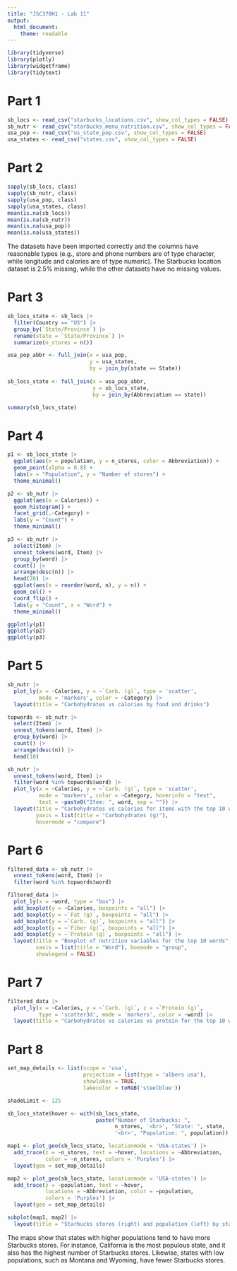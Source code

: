 ```yaml
---
title: "JSC370H1 - Lab 11"
output: 
  html_document:
    theme: readable
---
```


```r
library(tidyverse)
library(plotly)
library(widgetframe)
library(tidytext)
```

# Part 1

```r
sb_locs <- read_csv("starbucks_locations.csv", show_col_types = FALSE)
sb_nutr <- read_csv("starbucks_menu_nutrition.csv", show_col_types = FALSE)
usa_pop <- read_csv("us_state_pop.csv", show_col_types = FALSE)
usa_states <- read_csv("states.csv", show_col_types = FALSE)
```

# Part 2

```r
sapply(sb_locs, class)
sapply(sb_nutr, class)
sapply(usa_pop, class)
sapply(usa_states, class)
mean(is.na(sb_locs))
mean(is.na(sb_nutr))
mean(is.na(usa_pop))
mean(is.na(usa_states))
```

The datasets have been imported correctly and the columns have reasonable types (e.g., store and phone numbers are of type character, while longitude and calories are of type numeric). The Starbucks location dataset is 2.5% missing, while the other datasets have no missing values.

# Part 3

```r
sb_locs_state <- sb_locs |> 
  filter(Country == "US") |>
  group_by(`State/Province`) |>
  rename(state = `State/Province`) |>
  summarize(n_stores = n())

usa_pop_abbr <- full_join(x = usa_pop,
                          y = usa_states,
                          by = join_by(state == State))
  
sb_locs_state <- full_join(x = usa_pop_abbr,
                           y = sb_locs_state,
                           by = join_by(Abbreviation == state))

summary(sb_locs_state)
```

# Part 4

```r
p1 <- sb_locs_state |> 
  ggplot(aes(x = population, y = n_stores, color = Abbreviation)) +
  geom_point(alpha = 0.8) +
  labs(x = "Population", y = "Number of stores") +
  theme_minimal()

p2 <- sb_nutr |> 
  ggplot(aes(x = Calories)) +
  geom_histogram() +
  facet_grid(.~Category) +
  labs(y = "Count") +
  theme_minimal()

p3 <- sb_nutr |>
  select(Item) |> 
  unnest_tokens(word, Item) |> 
  group_by(word) |> 
  count() |> 
  arrange(desc(n)) |> 
  head(20) |>
  ggplot(aes(x = reorder(word, n), y = n)) +
  geom_col() +
  coord_flip() +
  labs(y = "Count", x = "Word") +
  theme_minimal()

ggplotly(p1)
ggplotly(p2)
ggplotly(p3)
```

# Part 5

```r
sb_nutr |> 
  plot_ly(x = ~Calories, y = ~`Carb. (g)`, type = 'scatter',
          mode = 'markers', color = ~Category) |> 
  layout(title = "Carbohydrates vs calories by food and drinks")

topwords <- sb_nutr |>
  select(Item) |> 
  unnest_tokens(word, Item) |> 
  group_by(word) |> 
  count() |> 
  arrange(desc(n)) |> 
  head(10)

sb_nutr |> 
  unnest_tokens(word, Item) |> 
  filter(word %in% topwords$word) |> 
  plot_ly(x = ~Calories, y = ~`Carb. (g)`, type = 'scatter',
          mode = 'markers', color = ~Category, hoverinfo = "text",
          text = ~paste0("Item: ", word, sep = "")) |> 
  layout(title = "Carbohydrates vs calories for items with the top 10 words",
         yaxis = list(title = "Carbohydrates (g)"),
         hovermode = "compare")
```

# Part 6

```r
filtered_data <- sb_nutr |> 
  unnest_tokens(word, Item) |> 
  filter(word %in% topwords$word)

filtered_data |> 
  plot_ly(x = ~word, type = "box") |> 
  add_boxplot(y = ~Calories, boxpoints = "all") |> 
  add_boxplot(y = ~`Fat (g)`, boxpoints = "all") |> 
  add_boxplot(y = ~`Carb. (g)`, boxpoints = "all") |> 
  add_boxplot(y = ~`Fiber (g)`, boxpoints = "all") |> 
  add_boxplot(y = ~`Protein (g)`, boxpoints = "all") |> 
  layout(title = "Boxplot of nutrition variables for the top 10 words",
         xaxis = list(title = "Word"), boxmode = "group",
         showlegend = FALSE)
```

# Part 7

```r
filtered_data |> 
  plot_ly(x = ~Calories, y = ~`Carb. (g)`, z = ~`Protein (g)`,
          type = 'scatter3d', mode = 'markers', color = ~word) |> 
  layout(title = "Carbohydrates vs calories vs protein for the top 10 words")
```

# Part 8

```r
set_map_details <- list(scope = 'usa',
                        projection = list(type = 'albers usa'),
                        showlakes = TRUE,
                        lakecolor = toRGB('steelblue'))

shadeLimit <- 125

sb_locs_state$hover <- with(sb_locs_state,
                            paste("Number of Starbucks: ",
                                  n_stores, '<br>', "State: ", state,
                                  '<br>', "Population: ", population))

map1 <- plot_geo(sb_locs_state, locationmode = 'USA-states') |> 
  add_trace(z = ~n_stores, text = ~hover, locations = ~Abbreviation,
            color = ~n_stores, colors = 'Purples') |> 
  layout(geo = set_map_details)

map2 <- plot_geo(sb_locs_state, locationmode = 'USA-states') |> 
  add_trace(z = ~population, text = ~hover,
            locations = ~Abbreviation, color = ~population,
            colors = 'Purples') |> 
  layout(geo = set_map_details)

subplot(map1, map2) |> 
  layout(title = "Starbucks stores (right) and population (left) by state")
```

The maps show that states with higher populations tend to have more Starbucks stores. For instance, California is the most populous state, and it also has the highest number of Starbucks stores. Likewise, states with low populations, such as Montana and Wyoming, have fewer Starbucks stores.
